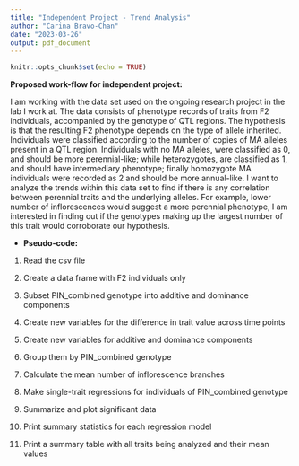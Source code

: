 ```yaml
---
title: "Independent Project - Trend Analysis"
author: "Carina Bravo-Chan"
date: "2023-03-26"
output: pdf_document
---
```


```r
knitr::opts_chunk$set(echo = TRUE)
```

**Proposed work-flow for independent project:**

I am working with the data set used on the ongoing research project in the lab I work at. The data consists of phenotype records of traits from F2 individuals, accompanied by the genotype of QTL regions. The hypothesis is that the resulting F2 phenotype depends on the type of allele inherited.
Individuals were classified according to the number of copies of MA alleles present in a QTL region. Individuals with no MA alleles, were classified as 0, and should be more perennial-like; while heterozygotes, are classified as 1, and should have intermediary phenotype; finally homozygote MA individuals were recorded as 2 and should be more annual-like. 
I want to analyze the trends within this data set to find if there is any correlation between perennial traits and the underlying alleles. For example, lower number of inflorescences would suggest a more perennial phenotype, I am interested in finding out if the genotypes making up the largest number of this trait would corroborate our hypothesis.

-   
**Pseudo-code:**

1. Read the csv file

2. Create a data frame with F2 individuals only

3. Subset PIN_combined genotype into additive and dominance components

4. Create new variables for the difference in trait value across time points

5. Create new variables for additive and dominance components

6. Group them by PIN_combined genotype

7. Calculate the mean number of inflorescence branches

8. Make single-trait regressions for individuals of PIN_combined genotype

9. Summarize and plot significant data

10. Print summary statistics for each regression model

11. Print a summary table with all traits being analyzed and their mean values